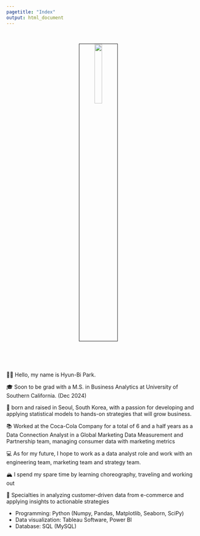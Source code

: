 ```yaml
---
pagetitle: "Index"
output: html_document
---
```


<link rel="stylesheet" href="styles.css" type="text/css">
<link rel="stylesheet" href="site_libs/academicons-1.9.1/css/academicons.min.css"/>

<br>

<p align="center">
<img src="images/profile_pic.jpg" style="width:20%; border:0.5px solid; margin-right: 20px" align="center">
</p>
<br>

<br><br>
👋🏽 Hello, my name is Hyun-Bi Park. 

🎓 Soon to be grad with a M.S. in Business Analytics at University of Southern California. (Dec 2024)

🌇 born and raised in Seoul, South Korea, with a passion for developing and applying statistical models to hands-on strategies that will grow business. 

📚 Worked at the Coca-Cola Company for a total of 6 and a half years as a Data Connection Analyst in a Global Marketing Data Measurement and Partnership team, managing consumer data with marketing metrics

💻 As for my future, I hope to work as a data analyst role and work with an engineering team, marketing team and strategy team.

🏔 I spend my spare time by learning choreography, traveling and working out

💪 Specialties in analyzing customer-driven data from e-commerce and applying insights to actionable strategies

+ Programming: Python (Numpy, Pandas, Matplotlib, Seaborn, SciPy)
+ Data visualization: Tableau Software, Power BI
+ Database: SQL (MySQL)
